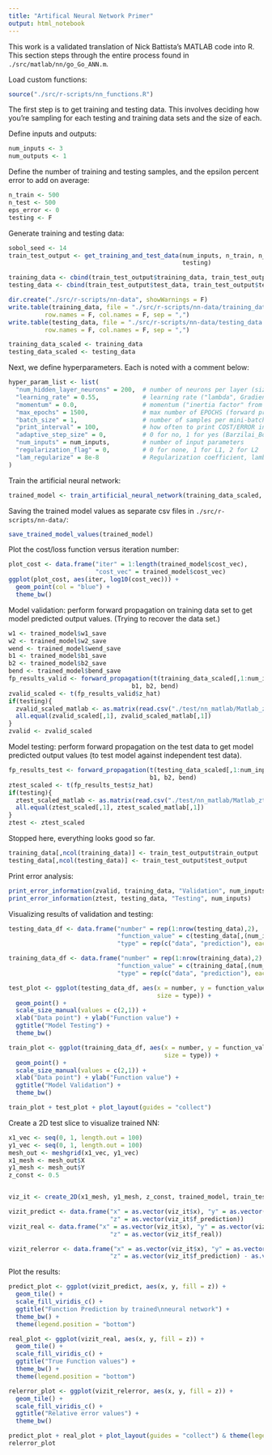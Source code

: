 ```yaml
---
title: "Artifical Neural Network Primer"
output: html_notebook
---
```


This work is a validated translation of Nick Battista's MATLAB code into R.  This section steps through the entire process found in `./src/matlab/nn/go_Go_ANN.m`.

Load custom functions: 

```r
source("./src/r-scripts/nn_functions.R")
```

The first step is to get training and testing data. This involves deciding how you're sampling for each testing and training data sets and the size of each. 

Define inputs and outputs: 

```r
num_inputs <- 3
num_outputs <- 1
```

Define the number of training and testing samples, and the epsilon percent error to add on average:
```r
n_train <- 500
n_test <- 500
eps_error <- 0
testing <- F
```

Generate training and testing data: 

```r
sobol_seed <- 14
train_test_output <- get_training_and_test_data(num_inputs, n_train, n_test, eps_error, sobol_seed, 
                                                testing)

training_data <- cbind(train_test_output$training_data, train_test_output$train_output)
testing_data <- cbind(train_test_output$test_data, train_test_output$test_output)

dir.create("./src/r-scripts/nn-data", showWarnings = F)
write.table(training_data, file = "./src/r-scripts/nn-data/training_data.csv", 
          row.names = F, col.names = F, sep = ",")
write.table(testing_data, file = "./src/r-scripts/nn-data/testing_data.csv", 
          row.names = F, col.names = F, sep = ",")

training_data_scaled <- training_data
testing_data_scaled <- testing_data
```

Next, we define hyperparameters. Each is noted with a comment below: 

```r
hyper_param_list <- list(
  "num_hidden_layer_neurons" = 200,  # number of neurons per layer (size of hidden layer)
  "learning_rate" = 0.55,            # learning rate ("lambda", Gradient Descent Step-size)
  "momentum" = 0.0,                  # momentum ("inertia factor" from previous Gradient Descent Step)
  "max_epochs" = 1500,               # max number of EPOCHS (forward prop + back prop in training through ALL Training Data)
  "batch_size" = 1,                  # number of samples per mini-batch in Stochastic Gradient Descent
  "print_interval" = 100,            # how often to print COST/ERROR info to screen during training
  "adaptive_step_size" = 0,          # 0 for no, 1 for yes (Barzilai_Borwein step)
  "num_inputs" = num_inputs,         # number of input parameters
  "regularization_flag" = 0,         # 0 for none, 1 for L1, 2 for L2
  "lam_regularize" = 8e-8            # Regularization coefficient, lambda
)

```


Train the artificial neural network: 

```r
trained_model <- train_artificial_neural_network(training_data_scaled, testing_data_scaled, hyper_param_list, testing)
```



Saving the trained model values as separate csv files in `./src/r-scripts/nn-data/`: 

```r
save_trained_model_values(trained_model)
```

Plot the cost/loss function versus iteration number: 

```r
plot_cost <- data.frame("iter" = 1:length(trained_model$cost_vec), 
                        "cost_vec" = trained_model$cost_vec)
ggplot(plot_cost, aes(iter, log10(cost_vec))) + 
  geom_point(col = "blue") + 
  theme_bw()
```
Model validation: perform forward propagation on training data set to get model predicted output values. (Trying to recover the data set.)

```r
w1 <- trained_model$w1_save
w2 <- trained_model$w2_save
wend <- trained_model$wend_save
b1 <- trained_model$b1_save
b2 <- trained_model$b2_save
bend <- trained_model$bend_save
fp_results_valid <- forward_propagation(t(training_data_scaled[,1:num_inputs]), w1, w2, wend,
                                  b1, b2, bend)
zvalid_scaled <- t(fp_results_valid$z_hat)
if(testing){
  zvalid_scaled_matlab <- as.matrix(read.csv("./test/nn_matlab/Matlab_zvalid_scaled.csv", header = F))
  all.equal(zvalid_scaled[,1], zvalid_scaled_matlab[,1])
}
zvalid <- zvalid_scaled
```

Model testing: perform forward propagation on the test data to get model predicted output values (to test model against independent test data).

```r
fp_results_test <- forward_propagation(t(testing_data_scaled[,1:num_inputs]), w1, w2, wend,
                                       b1, b2, bend)
ztest_scaled <- t(fp_results_test$z_hat)
if(testing){
  ztest_scaled_matlab <- as.matrix(read.csv("./test/nn_matlab/Matlab_ztest_scaled.csv", header = F))
  all.equal(ztest_scaled[,1], ztest_scaled_matlab[,1])
}
ztest <- ztest_scaled
```

Stopped here, everything looks good so far. 

```r
training_data[,ncol(training_data)] <- train_test_output$train_output
testing_data[,ncol(testing_data)] <- train_test_output$test_output
```

Print error analysis:

```r
print_error_information(zvalid, training_data, "Validation", num_inputs)
print_error_information(ztest, testing_data, "Testing", num_inputs)
```

Visualizing results of validation and testing: 

```r
testing_data_df <- data.frame("number" = rep(1:nrow(testing_data),2), 
                              "function_value" = c(testing_data[,(num_inputs+1)], ztest), 
                              "type" = rep(c("data", "prediction"), each = nrow(testing_data)))

training_data_df <- data.frame("number" = rep(1:nrow(training_data),2), 
                              "function_value" = c(training_data[,(num_inputs+1)], zvalid), 
                              "type" = rep(c("data", "prediction"), each = nrow(training_data)))

test_plot <- ggplot(testing_data_df, aes(x = number, y = function_value, color = type,
                                         size = type)) + 
  geom_point() + 
  scale_size_manual(values = c(2,1)) +
  xlab("Data point") + ylab("Function value") +
  ggtitle("Model Testing") +
  theme_bw()

train_plot <- ggplot(training_data_df, aes(x = number, y = function_value, color = type,
                                           size = type)) + 
  geom_point() + 
  scale_size_manual(values = c(2,1)) +
  xlab("Data point") + ylab("Function value") +
  ggtitle("Model Validation") +
  theme_bw()

train_plot + test_plot + plot_layout(guides = "collect")
```

Create a 2D test slice to visualize trained NN: 

```r
x1_vec <- seq(0, 1, length.out = 100)
y1_vec <- seq(0, 1, length.out = 100)
mesh_out <- meshgrid(x1_vec, y1_vec)
x1_mesh <- mesh_out$X
y1_mesh <- mesh_out$Y
z_const <- 0.5


viz_it <- create_2D(x1_mesh, y1_mesh, z_const, trained_model, train_test_output, eps_error)

vizit_predict <- data.frame("x" = as.vector(viz_it$x), "y" = as.vector(viz_it$y), 
                            "z" = as.vector(viz_it$f_prediction))
vizit_real <- data.frame("x" = as.vector(viz_it$x), "y" = as.vector(viz_it$y), 
                            "z" = as.vector(viz_it$f_real))

vizit_relerror <- data.frame("x" = as.vector(viz_it$x), "y" = as.vector(viz_it$y), 
                            "z" = as.vector(viz_it$f_prediction) - as.vector(viz_it$f_real))
```

Plot the results: 

```r
predict_plot <- ggplot(vizit_predict, aes(x, y, fill = z)) + 
  geom_tile() + 
  scale_fill_viridis_c() + 
  ggtitle("Function Prediction by trained\nneural network") + 
  theme_bw() + 
  theme(legend.position = "bottom")

real_plot <- ggplot(vizit_real, aes(x, y, fill = z)) + 
  geom_tile() + 
  scale_fill_viridis_c() + 
  ggtitle("True Function values") + 
  theme_bw() + 
  theme(legend.position = "bottom")

relerror_plot <- ggplot(vizit_relerror, aes(x, y, fill = z)) + 
  geom_tile() + 
  scale_fill_viridis_c() + 
  ggtitle("Relative error values") + 
  theme_bw() 

predict_plot + real_plot + plot_layout(guides = "collect") & theme(legend.position = "bottom")
relerror_plot 
```